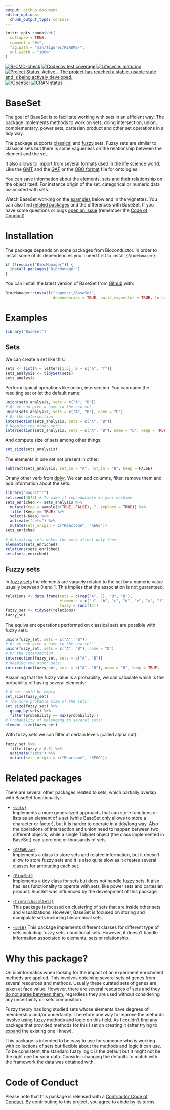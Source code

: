 ```yaml
---
output: github_document
editor_options: 
  chunk_output_type: console
---
```


<!-- README.md is generated from README.Rmd. Please edit that file -->

```r
knitr::opts_chunk$set(
  collapse = TRUE,
  comment = "#>",
  fig.path = "man/figures/README-",
  out.width = "100%"
)
```

<!-- badges: start -->
[![R-CMD-check](https://github.com/ropensci/BaseSet/actions/workflows/R-CMD-check.yaml/badge.svg)](https://github.com/ropensci/BaseSet/actions/workflows/R-CMD-check.yaml)
[![Codecov test coverage](https://codecov.io/gh/ropensci/BaseSet/branch/master/graph/badge.svg)](https://app.codecov.io/gh/ropensci/BaseSet?branch=master)
[![Lifecycle: maturing](https://img.shields.io/badge/lifecycle-maturing-blue.svg)](https://lifecycle.r-lib.org/articles/stages.html#maturing)
[![Project Status: Active – The project has reached a stable, usable state and is being actively developed.](https://www.repostatus.org/badges/latest/active.svg)](https://www.repostatus.org/#active)
[![rOpenSci](https://badges.ropensci.org/359_status.svg)](https://github.com/ropensci/software-review/issues/359)
[![CRAN status](https://www.r-pkg.org/badges/version/BaseSet)](https://CRAN.R-project.org/package=BaseSet)
<!-- badges: end -->

# BaseSet

The goal of BaseSet is to facilitate working with sets in an efficient way. 
The package implements methods to work on sets, doing intersection, union, complementary, power sets, cartesian product and other set operations in a tidy way. 


The package supports [classical](https://en.wikipedia.org/wiki/Set_(mathematics)) and [fuzzy](https://en.wikipedia.org/wiki/Fuzzy_set) sets. 
Fuzzy sets are similar to classical sets but there is some vagueness on the relationship between the element and the set. 


It also allows to import from several formats used in the life science world. 
Like the [GMT](https://software.broadinstitute.org/cancer/software/gsea/wiki/index.php/Data_formats#GMT:_Gene_Matrix_Transposed_file_format_.28.2A.gmt.29) and the [GAF](https://geneontology.org/docs/go-annotation-file-gaf-format-2.1/) or the [OBO format](https://obofoundry.org/) file for ontologies.

You can save information about the elements, sets and their relationship on the object itself. 
For instance origin of the set, categorical or numeric data associated with sets...

Watch BaseSet working on the [examples](#Examples) below and in the vignettes. 
You can also find [related packages](#Related-packages) and the differences with BaseSet. 
If you have some questions or bugs [open an issue](https://github.com/ropensci/BaseSet/issues) (remember the [Code of Conduct](#Code-of-Conduct))

# Installation

The package depends on some packages from Bioconductor. In order to install some of its dependencies you'll need first to install `{BiocManager}`:

```r
if (!require("BiocManager")) {
  install.packages("BiocManager")
}
```

You can install the latest version of BaseSet from [Github](https://github.com/ropensci/BaseSet) with:

```r
BiocManager::install("ropensci/BaseSet", 
                     dependencies = TRUE, build_vignettes = TRUE, force = TRUE)
```

 
# Examples {#Examples}

```r
library("BaseSet")
```

## Sets

We can create a set like this:

```r
sets <- list(A = letters[1:5], B = c("a", "f"))
sets_analysis <- tidySet(sets)
sets_analysis
```

Perform typical operations like union, intersection. You can name the resulting set or let the default name:

```r
union(sets_analysis, sets = c("A", "B")) 
# Or we can give a name to the new set
union(sets_analysis, sets = c("A", "B"), name = "D")
# Or the intersection
intersection(sets_analysis, sets = c("A", "B"))
# Keeping the other sets:
intersection(sets_analysis, sets = c("A", "B"), name = "D", keep = TRUE) 
```

And compute size of sets among other things:

```r
set_size(sets_analysis)
```

The elements in one set not present in other:

```r
subtract(sets_analysis, set_in = "A", not_in = "B", keep = FALSE)
```

Or any other verb from [dplyr](https://cran.r-project.org/package=dplyr). We can add columns, filter, remove them and add information about the sets:

```r
library("magrittr")
set.seed(4673) # To make it reproducible in your machine
sets_enriched <- sets_analysis %>% 
  mutate(Keep = sample(c(TRUE, FALSE), 7, replace = TRUE)) %>% 
  filter(Keep == TRUE) %>% 
  select(-Keep) %>% 
  activate("sets") %>% 
  mutate(sets_origin = c("Reactome", "KEGG"))
sets_enriched

# Activating sets makes the verb affect only them:
elements(sets_enriched)
relations(sets_enriched)
sets(sets_enriched)
```

## Fuzzy sets

In [fuzzy sets](https://en.wikipedia.org/wiki/Fuzzy_set) the elements are vaguely related to the set by a numeric value usually between 0 and 1.
This implies that the association is not guaranteed.

```r
relations <- data.frame(sets = c(rep("A", 5), "B", "B"), 
                        elements = c("a", "b", "c", "d", "e", "a", "f"),
                        fuzzy = runif(7))
fuzzy_set <- tidySet(relations)
fuzzy_set
```

The equivalent operations performed on classical sets are possible with fuzzy sets:

```r
union(fuzzy_set, sets = c("A", "B")) 
# Or we can give a name to the new set
union(fuzzy_set, sets = c("A", "B"), name = "D")
# Or the intersection
intersection(fuzzy_set, sets = c("A", "B"))
# Keeping the other sets:
intersection(fuzzy_set, sets = c("A", "B"), name = "D", keep = TRUE) 
```

Assuming that the fuzzy value is a probability, we can calculate which is the probability of having several elements:

```r
# A set could be empty
set_size(fuzzy_set)
# The more probable size of the sets:
set_size(fuzzy_set) %>% 
  group_by(sets) %>% 
  filter(probability == max(probability))
# Probability of belonging to several sets:
element_size(fuzzy_set)
```

With fuzzy sets we can filter at certain levels (called alpha cut):

```r
fuzzy_set %>% 
  filter(fuzzy > 0.5) %>% 
  activate("sets") %>% 
  mutate(sets_origin = c("Reactome", "KEGG"))
```

# Related packages {#related}

There are several other packages related to sets, which partially overlap with BaseSet functionality:

 - [`{sets}`]( https://CRAN.R-project.org/package=sets)  
 Implements a more generalized approach, that can store functions or lists as an element of a set (while BaseSet only allows to store a character or factor), but it is harder to operate in a tidy/long way. Also the operations of intersection and union need to happen between two different objects, while a single TidySet object (the class implemented in BaseSet) can store one or thousands of sets.

 - [`{GSEABase}`](https://bioconductor.org/packages/GSEABase/)  
 Implements a class to store sets and related information, but it doesn't allow to store fuzzy sets and it is also quite slow as it creates several classes for annotating each set. 
  
 - [`{BiocSet}`](https://bioconductor.org/packages/BiocSet/)  
 Implements a tidy class for sets but does not handle fuzzy sets. It also has less functionality to operate with sets, like power sets and cartesian product. BiocSet was influenced by the development of this package. 

 - [`{hierarchicalSets}`](https://CRAN.R-project.org/package=hierarchicalSets)  
 This package is focused on clustering of sets that are inside other sets and visualizations. However, BaseSet is focused on storing and manipulate sets including hierarchical sets.
 
 - [`{set6}`](https://cran.r-project.org/package=set6)
 This package implements different classes for different type of sets including fuzzy sets, conditional sets. However, it doesn't handle information associated to elements, sets or relationship. 
 
# Why this package? {#why}

On bioinformatics when looking for the impact of an experiment enrichment methods are applied.
This involves obtaining several sets of genes from several resources and methods.
Usually these curated sets of genes are taken at face value. 
However, there are several resources of sets and they [do not agree between them](https://doi.org/10.1186/1471-2105-14-112), regardless they are used without considering any uncertainty on sets composition. 


Fuzzy theory has long studied sets whose elements have degrees of membership and/or uncertainty. 
Therefore one way to improve the methods involve using fuzzy methods and logic on this field. 
As I couldn't find any package that provided methods for this I set on creating it (after trying to [expand](https://github.com/llrs/GSEAdv) the existing one I knew).

This package is intended to be easy to use for someone who is working with collections of sets but flexible about the methods and logic it can use. 
To be consistent, the standard fuzzy logic is the default but it might not be the right one for your data. 
Consider changing the defaults to match with the framework the data was obtained with. 

# Code of Conduct {#CoC}

Please note that this package is released with a [Contributor
Code of Conduct](https://ropensci.org/code-of-conduct/). 
By contributing to this project, you agree to abide by its terms.
